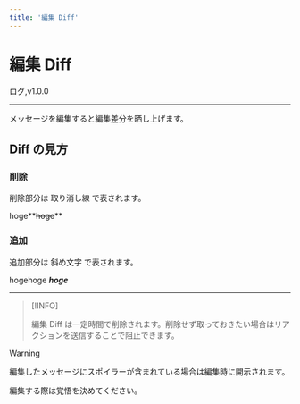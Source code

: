 ```yaml
---
title: '編集 Diff'
---
```




# 編集 Diff

<FeatureBadge>ログ</FeatureBadge>,<VersionBadge>v1.0.0</VersionBadge>

---

メッセージを編集すると編集差分を晒し上げます。

## Diff の見方

### 削除

削除部分は 取り消し線 で表されます。

hoge**~~hoge~~**

### 追加

追加部分は 斜め文字 で表されます。

hogehoge **_hoge_**

---

> [!INFO]
>
> 編集 Diff は一定時間で削除されます。削除せず取っておきたい場合はリアクションを送信することで阻止できます。

> [!WARNING]
>
> 編集したメッセージにスポイラーが含まれている場合は編集時に開示されます。
>
> 編集する際は覚悟を決めてください。
